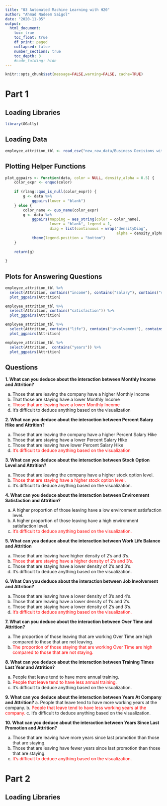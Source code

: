 ```yaml
---
title: "03 Automated Machine Learning with H20"
author: "Ahmad Nadeem Saigol"
date: "2020-11-05"
output:
  html_document:
    toc: true
    toc_float: true
    df_print: paged
    collapsed: false
    number_sections: true
    toc_depth: 3
    #code_folding: hide
---
```


```r
knitr::opts_chunk$set(message=FALSE,warning=FALSE, cache=TRUE)
```
# Part 1

## Loading Libraries
```r
library(GGally)
```

## Loading Data
```r
employee_attrition_tbl <- read_csv("new_raw_data/Business Decisions with Machine Learning/datasets-1067-1925-WA_Fn-UseC_-HR-Employee-Attrition.csv")
```

## Plotting Helper Functions
```r
plot_ggpairs <- function(data, color = NULL, density_alpha = 0.5) {
    color_expr <- enquo(color)
    
    if (rlang::quo_is_null(color_expr)) {
        g <- data %>%
            ggpairs(lower = "blank") 
    } else {
        color_name <- quo_name(color_expr)
        g <- data %>%
            ggpairs(mapping = aes_string(color = color_name), 
                    lower = "blank", legend = 1,
                    diag = list(continuous = wrap("densityDiag", 
                                                  alpha = density_alpha))) +
            theme(legend.position = "bottom")
    }
    
    return(g)
    
}

```
## Plots for Answering Questions
```r
employee_attrition_tbl %>%
  select(Attrition, contains("income"), contains("salary"), contains("stock")) %>%
  plot_ggpairs(Attrition)
```

```r
employee_attrition_tbl %>%
  select(Attrition, contains("satisfaction")) %>%
  plot_ggpairs(Attrition)
```
```r
employee_attrition_tbl %>%
  select(Attrition, contains("life"), contains("involvement"), contains("overtime")) %>%
  plot_ggpairs(Attrition)
```
```r
employee_attrition_tbl %>%
  select(Attrition,  contains("years")) %>%
  plot_ggpairs(Attrition)
```

## Questions


<b>1. What can you deduce about the interaction between Monthly Income and Attrition?</b>

a. Those that are leaving the company have a higher Monthly Income
b. That those are staying have a lower Monthly Income
c. <font color=red>Those that are leaving have a lower Monthly Income</font>
d. It's difficult to deduce anything based on the visualization


<b>2. What can you deduce about the interaction between Percent Salary Hike and Attrition?</b>

a. Those that are leaving the company have a higher Percent Salary Hike
b. Those that are staying have a lower Percent Salary Hike
c. Those that are leaving have lower Percent Salary Hike
d. <font color=red>It's difficult to deduce anything based on the visualization</font>


<b>3. What can you deduce about the interaction between Stock Option Level and Attrition?</b>

a. Those that are leaving the company have a higher stock option level.
b. <font color=red>Those that are staying have a higher stock option level.</font>
c. It's difficult to deduce anything based on the visualization.


<b>4. What can you deduce about the interaction between Environment Satisfaction and Attrition?</b> 

a. A higher proportion of those leaving have a low environment satisfaction level.
b. A higher proportion of those leaving have a high environment satisfaction level.
c. <font color=red>It's difficult to deduce anything based on the visualization.</font>


<b>5. What can you deduce about the interaction between Work Life Balance and Attrition</b> 

a. Those that are leaving have higher density of 2's and 3's.
b. <font color=red>Those that are staying have a higher density of 2's and 3's.</font>
c. Those that are staying have a lower density of 2's and 3's.
d. It's difficult to deduce anything based on the visualization.


<b>6. What Can you deduce about the interaction between Job Involvement and Attrition?</b>

a. Those that are leaving have a lower density of 3's and 4's.
b. Those that are leaving have a lower density of 1's and 2's.
c. Those that are staying have a lower density of 2's and 3's.
d. <font color=red>It's difficult to deduce anything based on the visualization.</font>


<b>7. What can you deduce about the interaction between Over Time and Attrition?</b>

a. The proportion of those leaving that are working Over Time are high compared to those that are not leaving.
b. <font color=red>The proportion of those staying that are working Over Time are high compared to those that are not staying.</font>


<b>8. What can you deduce about the interaction between Training Times Last Year and Attrition?</b>

a. People that leave tend to have more annual training.
b. <font color=red>People that leave tend to have less annual training.</font>
c. It's difficult to deduce anything based on the visualization.


<b>9. What can you deduce about the interaction between Years At Company and Attrition?</b> 
a. People that leave tend to have more working years at the company.
b. <font color=red>People that leave tend to have less working years at the company.</font>
c. It's difficult to deduce anything based on the visualization.


<b>10. What can you deduce about the interaction between Years Since Last Promotion and Attrition?</b>

a. Those that are leaving have more years since last promotion than those that are staying.
b. Those that are leaving have fewer years since last promotion than those that are staying.
c. <font color=red>It's difficult to deduce anything based on the visualization.</font>

# Part 2
## Loading Libraries
```r

```

```r

```
